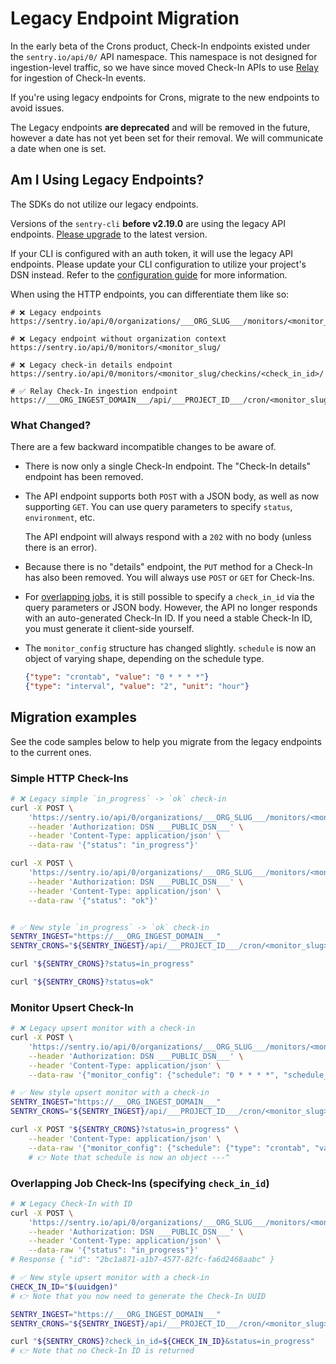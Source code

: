 # Legacy Endpoint Migration

In the early beta of the Crons product, Check-In endpoints existed under the
`sentry.io/api/0/` API namespace. This namespace is not designed for
ingestion-level traffic, so we have since moved Check-In APIs to use
[Relay](/product/relay/) for ingestion of Check-In events.

If you're using legacy endpoints for Crons, migrate to the new endpoints to avoid issues.

<Alert level="info">

The Legacy endpoints **are deprecated** and will be removed in the future,
however a date has not yet been set for their removal. We will communicate a
date when one is set.

</Alert>

## Am I Using Legacy Endpoints?

The SDKs do not utilize our legacy endpoints.

<Alert level="warning" title="Sentry CLI">

Versions of the `sentry-cli` **before v2.19.0** are using the legacy API
endpoints. [Please upgrade](/product/cli/installation/#updating-and-uninstalling) to the latest version.

If your CLI is configured with an auth token, it will use the legacy API endpoints. Please update your CLI configuration to utilize your project's DSN instead. Refer to the [configuration guide](https://docs.sentry.io/product/crons/getting-started/cli/#configuration) for more information.

</Alert>

When using the HTTP endpoints, you can differentiate them like so:

```
# ❌ Legacy endpoints
https://sentry.io/api/0/organizations/___ORG_SLUG___/monitors/<monitor_slug/

# ❌ Legacy endpoint without organization context
https://sentry.io/api/0/monitors/<monitor_slug/

# ❌ Legacy check-in details endpoint
https://sentry.io/api/0/monitors/<monitor_slug/checkins/<check_in_id>/

# ✅ Relay Check-In ingestion endpoint
https://___ORG_INGEST_DOMAIN___/api/___PROJECT_ID___/cron/<monitor_slug>/___PUBLIC_KEY___/
```

### What Changed?

There are a few backward incompatible changes to be aware of.

- There is now only a single Check-In endpoint. The "Check-In details"
  endpoint has been removed.

- The API endpoint supports both `POST` with a JSON body, as well as now
  supporting `GET`. You can use query parameters to specify `status`,
  `environment`, etc.

  The API endpoint will always respond with a `202` with no body (unless there
  is an error).

- Because there is no "details" endpoint, the `PUT` method for a Check-In has
  also been removed. You will always use `POST` or `GET` for Check-Ins.

- For [overlapping
  jobs](/product/crons/getting-started/http/#overlapping-jobs-optional), it is
  still possible to specify a `check_in_id` via the query parameters or JSON
  body. However, the API no longer responds with an auto-generated Check-In ID.
  If you need a stable Check-In ID, you must generate it
  client-side yourself.

- The `monitor_config` structure has changed slightly. `schedule` is now an
  object of varying shape, depending on the schedule type.

  ```json
  {"type": "crontab", "value": "0 * * * *"}
  {"type": "interval", "value": "2", "unit": "hour"}
  ```

## Migration examples

See the code samples below to help you migrate from the legacy endpoints to the current ones.

### Simple HTTP Check-Ins

```sh
# ❌ Legacy simple `in_progress` -> `ok` check-in
curl -X POST \
    'https://sentry.io/api/0/organizations/___ORG_SLUG___/monitors/<monitor_slug>/checkins/' \
    --header 'Authorization: DSN ___PUBLIC_DSN___' \
    --header 'Content-Type: application/json' \
    --data-raw '{"status": "in_progress"}'

curl -X POST \
    'https://sentry.io/api/0/organizations/___ORG_SLUG___/monitors/<monitor_slug>/checkins/' \
    --header 'Authorization: DSN ___PUBLIC_DSN___' \
    --header 'Content-Type: application/json' \
    --data-raw '{"status": "ok"}'


# ✅ New style `in_progress` -> `ok` check-in
SENTRY_INGEST="https://___ORG_INGEST_DOMAIN___"
SENTRY_CRONS="${SENTRY_INGEST}/api/___PROJECT_ID___/cron/<monitor_slug>/___PUBLIC_KEY___/"

curl "${SENTRY_CRONS}?status=in_progress"

curl "${SENTRY_CRONS}?status=ok"
```

### Monitor Upsert Check-In

```sh
# ❌ Legacy upsert monitor with a check-in
curl -X POST \
    'https://sentry.io/api/0/organizations/___ORG_SLUG___/monitors/<monitor_slug>/checkins/' \
    --header 'Authorization: DSN ___PUBLIC_DSN___' \
    --header 'Content-Type: application/json' \
    --data-raw '{"monitor_config": {"schedule": "0 * * * *", "schedule_type": "crontab"}, "status": "in_progress"}'

# ✅ New style upsert monitor with a check-in
SENTRY_INGEST="https://___ORG_INGEST_DOMAIN___"
SENTRY_CRONS="${SENTRY_INGEST}/api/___PROJECT_ID___/cron/<monitor_slug>/___PUBLIC_KEY___/"

curl -X POST "${SENTRY_CRONS}?status=in_progress" \
    --header 'Content-Type: application/json' \
    --data-raw '{"monitor_config": {"schedule": {"type": "crontab", "value": "0 * * * *"}}, "status": "in_progress"}'
    # 👉 Note that schedule is now an object ---^
```

### Overlapping Job Check-Ins (specifying `check_in_id`)

```sh
# ❌ Legacy Check-In with ID
curl -X POST \
    'https://sentry.io/api/0/organizations/___ORG_SLUG___/monitors/<monitor_slug>/checkins/' \
    --header 'Authorization: DSN ___PUBLIC_DSN___' \
    --header 'Content-Type: application/json' \
    --data-raw '{"status": "in_progress"}'
# Response { "id": "2bc1a871-a1b7-4577-82fc-fa6d2468aabc" }

# ✅ New style upsert monitor with a check-in
CHECK_IN_ID="$(uuidgen)"
# 👉 Note that you now need to generate the Check-In UUID

SENTRY_INGEST="https://___ORG_INGEST_DOMAIN___"
SENTRY_CRONS="${SENTRY_INGEST}/api/___PROJECT_ID___/cron/<monitor_slug>/___PUBLIC_KEY___/"

curl "${SENTRY_CRONS}?check_in_id=${CHECK_IN_ID}&status=in_progress"
# 👉 Note that no Check-In ID is returned
```
